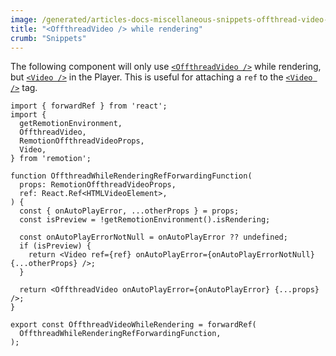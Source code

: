 ```yaml
---
image: /generated/articles-docs-miscellaneous-snippets-offthread-video-while-rendering.png
title: "<OffthreadVideo /> while rendering"
crumb: "Snippets"
---
```


The following component will only use [`<OffthreadVideo />`](/docs/offthreadvideo) while rendering, but [`<Video />`](/docs/video) in the Player.
This is useful for attaching a `ref` to the [`<Video />`](/docs/video) tag.


```tsx twoslash
import { forwardRef } from 'react';
import {
  getRemotionEnvironment,
  OffthreadVideo,
  RemotionOffthreadVideoProps,
  Video,
} from 'remotion';

function OffthreadWhileRenderingRefForwardingFunction(
  props: RemotionOffthreadVideoProps,
  ref: React.Ref<HTMLVideoElement>,
) {
  const { onAutoPlayError, ...otherProps } = props;
  const isPreview = !getRemotionEnvironment().isRendering;

  const onAutoPlayErrorNotNull = onAutoPlayError ?? undefined;
  if (isPreview) {
    return <Video ref={ref} onAutoPlayError={onAutoPlayErrorNotNull} {...otherProps} />;
  }

  return <OffthreadVideo onAutoPlayError={onAutoPlayError} {...props} />;
}

export const OffthreadVideoWhileRendering = forwardRef(
  OffthreadWhileRenderingRefForwardingFunction,
);
```
